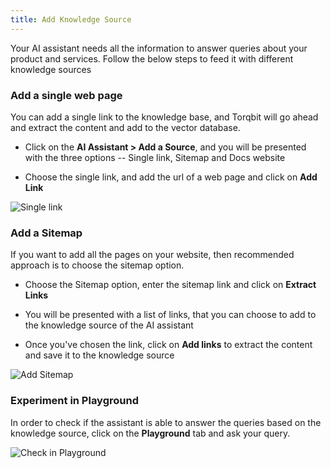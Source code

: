 ```yaml
---
title: Add Knowledge Source
---
```



Your AI assistant needs all the information to answer queries about your product and services. Follow the below steps
to feed it with different knowledge sources

### Add a single web page

You can add a single link to the knowledge base, and Torqbit will go ahead and extract the content and add to the vector database.

- Click on the **AI Assistant > Add a Source**, and you will be presented with the three options -- Single link, Sitemap and Docs website

- Choose the single link, and add the url of a web page and click on **Add Link**

![Single link](/img/docs/ai-assistant/single-link.png)

### Add a Sitemap

If you want to add all the pages on your website, then recommended approach is to choose the sitemap option.

- Choose the Sitemap option, enter the sitemap link and click on **Extract Links**

- You will be presented with a list of links, that you can choose to add to the knowledge source of the AI assistant

- Once you've chosen the link, click on **Add links** to extract the content and save it to the knowledge source

![Add Sitemap](/img/docs/ai-assistant/choose-links.png)

### Experiment in Playground

In order to check if the assistant is able to answer the queries based on the knowledge source, click on the **Playground**
tab and ask your query.

![Check in Playground](/img/docs/ai-assistant/playground.png)
